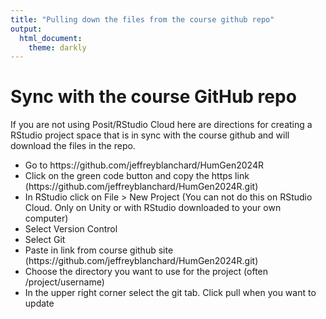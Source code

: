 ```yaml
---
title: "Pulling down the files from the course github repo"
output: 
  html_document:
    theme: darkly
---
```


# Sync with the course GitHub repo

If you are not using Posit/RStudio Cloud here are directions for creating a RStudio project space that is in sync with the course github and will download the files in the repo.

* Go to https://github.com/jeffreyblanchard/HumGen2024R
* Click on the green code button and copy the https link (https://github.com/jeffreyblanchard/HumGen2024R.git)
* In RStudio click on File > New Project (You can not do this on RStudio Cloud. Only on Unity or with RStudio downloaded to your own computer)
* Select Version Control
* Select Git
* Paste in link from course github site (https://github.com/jeffreyblanchard/HumGen2024R.git)
* Choose the directory you want to use for the project (often /project/username)
* In the upper right corner select the git tab. Click pull when you want to update
